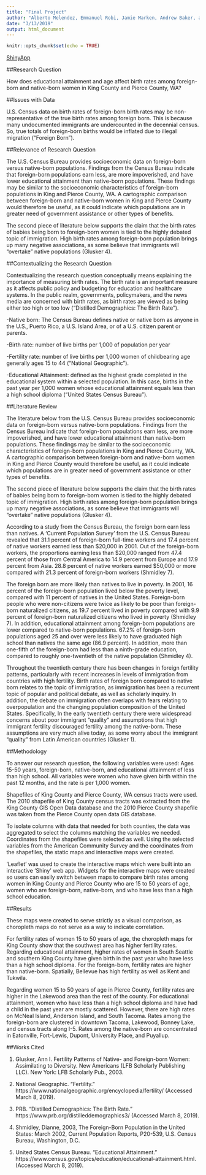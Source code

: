 ```yaml
---
title: "Final Project"
author: "Alberto Melendez, Emmanuel Robi, Jamie Marken, Andrew Baker, and James Lyou"
date: "3/13/2019"
output: html_document
---
```


```r
knitr::opts_chunk$set(echo = TRUE)
```


[ShinyApp](https://emanr.shinyapps.io/Final-Project/)   

##Research Question

How does educational attainment and age affect birth rates among foreign-born and native-born women in King County and Pierce County, WA?

##Issues with Data

U.S. Census data on birth rates of foreign-born birth rates may be non-representative of the true birth rates among foreign born. This is because many undocumented immigrants are undercounted in the decennial census. So, true totals of foreign-born births would be inflated due to illegal migration ("Foreign Born").

##Relevance of Research Question

The U.S. Census Bureau provides socioeconomic data on foreign-born versus native-born populations. Findings from the Census Bureau indicate that foreign-born populations earn less, are more impoverished, and have lower educational attainment than native-born populations. These findings may be similar to the socioeconomic characteristics of foreign-born populations in King and Pierce County, WA. A cartographic comparison between foreign-born and native-born women in King and Pierce County would therefore be useful, as it could indicate which populations are in greater need of government assistance or other types of benefits.

The second piece of literature below supports the claim that the birth rates of babies being born to foreign-born women is tied to the highly debated topic of immigration. High birth rates among foreign-born population brings up many negative associations, as some believe that immigrants will "overtake" native populations (Glusker 4).

##Contextualizing the Research Question

Contextualizing the research question conceptually means explaining the importance of measuring birth rates. The birth rate is an important measure as it affects public policy and budgeting for education and healthcare systems. In the public realm, governments, policymakers, and the news media are concerned with birth rates, as birth rates are viewed as being either too high or too low ("Distilled Demographics: The Birth Rate").

-Native born: The Census Bureau defines native or native born as anyone in the U.S., Puerto Rico, a U.S. Island Area, or of a U.S. citizen parent or parents.

-Birth rate: number of live births per 1,000 of population per year

-Fertility rate: number of live births per 1,000 women of childbearing age generally ages 15 to 44 ("National Geographic").

-Educational Attainment: defined as the highest grade completed in the educational system within a selected population. In this case, births in the past year per 1,000 women whose educational attainment equals less than a high school diploma ("United States Census Bureau").

##Literature Review

The literature below from the U.S. Census Bureau provides socioeconomic data on foreign-born versus native-born populations. Findings from the Census Bureau indicate that foreign-born populations earn less, are more impoverished, and have lower educational attainment than native-born populations. These findings may be similar to the socioeconomic characteristics of foreign-born populations in King and Pierce County, WA. A cartographic comparison between foreign-born and native-born women in King and Pierce County would therefore be useful, as it could indicate which populations are in greater need of government assistance or other types of benefits. 

The second piece of literature below supports the claim that the birth rates of babies being born to foreign-born women is tied to the highly debated topic of immigration. High birth rates among foreign-born population brings up many negative associations, as some believe that immigrants will "overtake" native populations (Glusker 4).

According to a study from the Census Bureau, the foreign born earn less than natives. A 'Current Population Survey' from the U.S. Census Bureau revealed that 31.1 percent of foreign-born full-time workers and 17.4 percent of native workers earned less than $20,000 in 2001. Out of the foreign-born workers, the proportions earning less than $20,000 ranged from 47.4 percent of those from Central America to 14.9 percent from Europe and 17.9 percent from Asia. 28.8 percent of native workers earned $50,000 or more compared with 21.3 percent of foreign-born workers (Shmidley 7). 

The foreign born are more likely than natives to live in poverty. In 2001, 16 percent of the foreign-born population lived below the poverty level, compared with 11 percent of natives in the United States. Foreign-born people who were non-citizens were twice as likely to be poor than foreign-born naturalized citizens, as 19.7 percent lived in poverty compared with 9.9 percent of foreign-born naturalized citizens who lived in poverty (Shmidley 7). 
In addition, educational attainment among foreign-born populations are lower compared to native-born populations. 67.2% of foreign-born populations aged 25 and over were less likely to have graduated high school than natives the same age (86.9 percent). In addition, more than one-fifth of the foreign-born had less than a ninth-grade education, compared to roughly one-twentieth of the native population (Shmidley 4).

Throughout the twentieth century there has been changes in foreign fertility patterns, particularly with recent increases in levels of immigration from countries with high fertility. Birth rates of foreign born compared to native born relates to the topic of immigration, as immigration has been a recurrent topic of popular and political debate, as well as scholarly inquiry. In addition, the debate on immigration often overlaps with fears relating to overpopulation and the changing population composition of the United States. Specifically, In the early twentieth century there were widespread concerns about poor immigrant "quality" and assumptions that high immigrant fertility discouraged fertility among the native-born. These assumptions are very much alive today, as some worry about the immigrant "quality" from Latin American countries (Glusker 1). 

##Methodology

To answer our research question, the following variables were used: Ages 15-50 years, foreign-born, native-born, and educational attainment of less than high school. All variables were women who have given birth within the past 12 months, and the rate is per 1,000 women. 

Shapefiles of King County and Pierce County, WA census tracts were used. The 2010 shapefile of King County census tracts was extracted from the King County GIS Open Data database and the 2010 Pierce County shapefile was taken from the Pierce County open data GIS database.

To isolate columns with data that needed for both counties, the data was aggregated to select the columns matching the variables we needed. Coordinates from the shapefiles were selected as well. Using the selected variables from the American Community Survey and the coordinates from the shapefiles, the static maps and interactive maps were created.
 
'Leaflet' was used to create the interactive maps which were built into an interactive 'Shiny' web app. Widgets for the interactive maps were created so users can easily switch between maps to compare birth rates among women in King County and Pierce County who are 15 to 50 years of age, women who are foreign-born, native-born, and who have less than a high school education. 

##Results

These maps were created to serve strictly as a visual comparison, as choropleth maps do not serve as a way to indicate correlation. 

For fertility rates of women 15 to 50 years of age, the choropleth maps for King County show that the southwest area has higher fertility rates. Regarding educational attainment, higher rates of women in South Seattle and southern King County have given birth in the past year who have less than a high school diploma. For the foreign-born, fertility rates are higher than native-born. Spatially, Bellevue has high fertility as well as Kent and Tukwila. 

Regarding women 15 to 50 years of age in Pierce County, fertility rates are higher in the Lakewood area than the rest of the county. For educational attainment, women who have less than a high school diploma and have had a child in the past year are mostly scattered. However, there are high rates on McNeal Island, Anderson Island, and South Tacoma. Rates among the foreign-born are clustered in downtown Tacoma, Lakewood, Bonney Lake, and census tracts along I-5. Rates among the native-born are concentrated in Eatonville, Fort-Lewis, Dupont, University Place, and Puyallup.

##Works Cited

1. Glusker, Ann I. Fertility Patterns of Native- and Foreign-born Women: Assimilating to Diversity. New Americans (LFB Scholarly Publishing LLC). New York: LFB Scholarly Pub., 2003.

2. National Geographic. "Fertility." https://www.nationalgeographic.org/encyclopedia/fertility/ (Accessed March 8, 2019).

3. PRB. "Distilled Demographics: The Birth Rate." https://www.prb.org/distilleddemographics3/ (Accessed March 8, 2019).

4. Shmidley, Dianne, 2003, The Foreign-Born Population in the United States: March 2002, Current Population Reports, P20-539, U.S. Census Bureau, Washington, D.C.
 
5. United States Census Bureau. "Educational Attainment." https://www.census.gov/topics/education/educational-attainment.html. (Accessed March 8, 2019).
 
      